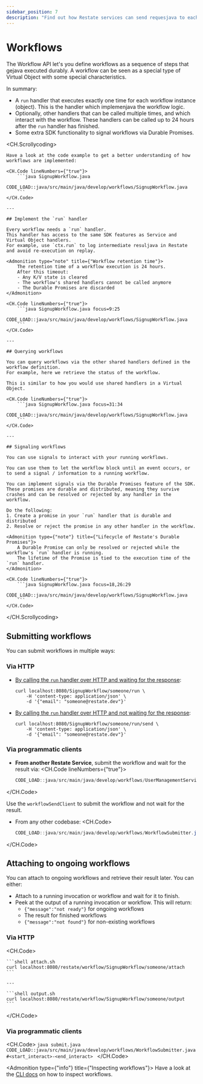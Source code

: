 ```yaml
---
sidebar_position: 7
description: "Find out how Restate services can send requesjava to each other."
---
```



# Workflows

The Workflow API let's you define workflows as a sequence of steps that gejava executed durably.
A workflow can be seen as a special type of Virtual Object with some special characteristics.

In summary:

- A `run` handler that executes exactly one time for each workflow instance (object).
This is the handler which implemenjava the workflow logic.
- Optionally, other handlers that can be called multiple times, and which interact with the workflow.
These handlers can be called up to 24 hours after the `run` handler has finished.
- Some extra SDK functionality to signal workflows via Durable Promises.

<CH.Scrollycoding>

    Have a look at the code example to get a better understanding of how workflows are implemented:

    <CH.Code lineNumbers={"true"}>
        ```java SignupWorkflow.java
        CODE_LOAD::java/src/main/java/develop/workflows/SignupWorkflow.java
        ```
    </CH.Code>

    ---

    ## Implement the `run` handler

    Every workflow needs a `run` handler.
    This handler has access to the same SDK features as Service and Virtual Object handlers.
    For example, use `ctx.run` to log intermediate resuljava in Restate and avoid re-execution on replay.

    <Admonition type="note" title={"Workflow retention time"}>
        The retention time of a workflow execution is 24 hours.
        After this timeout:
        - Any K/V state is cleared
        - The workflow's shared handlers cannot be called anymore
        - The Durable Promises are discarded
    </Admonition>

    <CH.Code lineNumbers={"true"}>
        ```java SignupWorkflow.java focus=9:25
        CODE_LOAD::java/src/main/java/develop/workflows/SignupWorkflow.java
        ```
    </CH.Code>

    ---

    ## Querying workflows

    You can query workflows via the other shared handlers defined in the workflow definition.
    For example, here we retrieve the status of the workflow.

    This is similar to how you would use shared handlers in a Virtual Object.

    <CH.Code lineNumbers={"true"}>
        ```java SignupWorkflow.java focus=31:34
        CODE_LOAD::java/src/main/java/develop/workflows/SignupWorkflow.java
        ```
    </CH.Code>

    ---

    ## Signaling workflows

    You can use signals to interact with your running workflows.

    You can use them to let the workflow block until an event occurs, or to send a signal / information to a running workflow.

    You can implement signals via the Durable Promises feature of the SDK.
    These promises are durable and distributed, meaning they survive crashes and can be resolved or rejected by any handler in the workflow.

    Do the following:
    1. Create a promise in your `run` handler that is durable and distributed
    2. Resolve or reject the promise in any other handler in the workflow.

    <Admonition type={"note"} title={"Lifecycle of Restate's Durable Promises"}>
        A Durable Promise can only be resolved or rejected while the workflow's `run` handler is running.
        The lifetime of the Promise is tied to the execution time of the `run` handler.
    </Admonition>

    <CH.Code lineNumbers={"true"}>
        ```java SignupWorkflow.java focus=18,26:29
        CODE_LOAD::java/src/main/java/develop/workflows/SignupWorkflow.java
        ```
    </CH.Code>

</CH.Scrollycoding>

## Submitting workflows

You can submit workflows in multiple ways:

### Via HTTP

- [By calling the `run` handler over HTTP and waiting for the response](/invoke/http#invoke-workflows):
  ```shell
  curl localhost:8080/SignupWorkflow/someone/run \
      -H 'content-type: application/json' \
      -d '{"email": "someone@restate.dev"}'
    ```

- [By calling the `run` handler over HTTP and not waiting for the response](/invoke/http#sending-a-message-over-http):
  ```shell
  curl localhost:8080/SignupWorkflow/someone/run/send \
      -H 'content-type: application/json' \
      -d '{"email": "someone@restate.dev"}'
    ```

### Via programmatic clients

- **From another Restate Service**, submit the workflow and wait for the result via:
<CH.Code lineNumbers={"true"}>
    ```java submit.java focus=5,11,12
    CODE_LOAD::java/src/main/java/develop/workflows/UserManagementService.java
    ```
</CH.Code>

Use the `workflowSendClient` to submit the workflow and not wait for the result.

- From any other codebase:
<CH.Code>
    ```java submit.java
    CODE_LOAD::java/src/main/java/develop/workflows/WorkflowSubmitter.java#<start_submit>-<end_submit>
    ```
</CH.Code>


## Attaching to ongoing workflows

You can attach to ongoing workflows and retrieve their result later. You can either:
- Attach to a running invocation or workflow and wait for it to finish.
- Peek at the output of a running invocation or workflow. This will return:
  - `{"message":"not ready"}` for ongoing workflows
  - The result for finished workflows
  - `{"message":"not found"}` for non-existing workflows

### Via HTTP

<CH.Code>

    ```shell attach.sh
    curl localhost:8080/restate/workflow/SignupWorkflow/someone/attach
    ```

    ---

    ```shell output.sh
    curl localhost:8080/restate/workflow/SignupWorkflow/someone/output
    ```

</CH.Code>

### Via programmatic clients


<CH.Code>
    ```java submit.java
    CODE_LOAD::java/src/main/java/develop/workflows/WorkflowSubmitter.java#<start_interact>-<end_interact>
    ```
</CH.Code>


<Admonition type={"info"} title={"Inspecting workflows"}>
    Have a look at the [CLI docs](/operate/introspection) on how to inspect workflows.
</Admonition>


